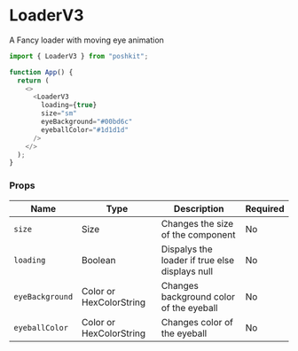 <!-- Custom-MDX-Documentation.mdx -->

# LoaderV3

A Fancy loader with moving eye animation

```js
import { LoaderV3 } from "poshkit";

function App() {
  return (
    <>
      <LoaderV3
        loading={true}
        size="sm"
        eyeBackground="#00bd6c"
        eyeballColor="#1d1d1d"
      />
    </>
  );
}
```

### Props

| Name            | Type                    | Description                                    | Required |
| --------------- | ----------------------- | ---------------------------------------------- | -------- |
| `size`          | Size                    | Changes the size of the component              | No       |
| `loading`       | Boolean                 | Dispalys the loader if true else displays null | No       |
| `eyeBackground` | Color or HexColorString | Changes background color of the eyeball        | No       |
| `eyeballColor`  | Color or HexColorString | Changes color of the eyeball                   | No       |
